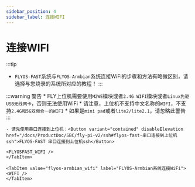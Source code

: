 ```yaml
---
sidebar_position: 4
sidebar_label: 连接WIFI
---
```





# 连接WIFI
:::tip
- `FLYOS-FAST`系统与`FLYOS-Armbian`系统连接WiFi的步骤和方法有略微区别，请选择与您烧录的系统所对应的教程！
:::

:::warning 警告
    * FLY上位机需要使用`M2WE`模块或者`2.4G WIFI`模块或者`Linux免驱USB无线网卡`，否则无法使用WiFi
    * 请注意，上位机不支持中文名称的`WIFI`，不支持`2.4G和5G双频合一的WIFI`
    * 如果是`mini pad`或者`lite2/lite2.1`，请忽略此警告
:::
<Tabs>
    <TabItem value="flyos-fast_wifi" label="FLYOS-FAST系统连接WiFi">
    
    - 请先使用串口连接到上位机：<Button variant="contained" disableElevation href="/docs/ProductDoc/SBC/fly-pi-v2/ssh#flyos-fast-串口连接到上位机ssh">FLYOS-FAST 串口连接到上位机ssh</Button>

    <FLYOSFAST_WIFI />
    </TabItem>
    
    <TabItem value="flyos-armbian_wifi" label="FLYOS-Armbian系统连接WiFi">
    <WIFI />
    </TabItem>
</Tabs>

 
